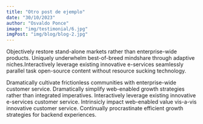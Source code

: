 ```yaml
---
title: "Otro post de ejemplo"
date: "30/10/2023"
author: "Osvaldo Ponce"
image: "img/testimonial/6.jpg"
imgPost: "img/blog/blog-2.jpg"
---
```


<MdxPage 
title="Why customer retention is the ultimate growth strategy">

Objectively restore stand-alone markets rather than enterprise-wide products. Uniquely 
underwhelm best-of-breed mindshare through adaptive niches.Interactively leverage existing 
innovative e-services seamlessly parallel task open-source content without resource sucking 
technology.

Dramatically cultivate frictionless communities with enterprise-wide customer service. 
Dramatically simplify web-enabled growth strategies rather than integrated imperatives. 
Interactively leverage existing innovative e-services customer service. Intrinsicly impact web-enabled value vis-a-vis innovative customer service. 
Continually procrastinate efficient growth strategies for backend experiences.
</MdxPage>